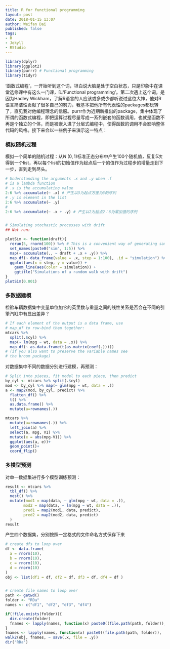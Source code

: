 ```yaml
---
title: R for functional programming
layout: post
date: 2018-01-15 13:07
author: Weifan Dai
published: false
tags: 
- R 
- Jekyll 
- RStudio
---
```


```r
library(dplyr)
library(ggplot2)
library(purrr) # Functional programming
library(tidyr)
```

‘函数式编程’，一开始听到这个词，坦白说大脑是处于空白状态，只是印象中在课堂选修课中有这么一门课，叫‘Functional programming’。第二次遇上这个词，是因为Hadley Wickham，了解R语言的人应该或多或少都听说过这位大神，他对R语言简洁性贡献了很多自己的努力，我基本把他所有代表性的packages都玩转了，直见我对他编程理念的信服。purrr作为近期新推出的package，集中体现了所谓的函数式编程，即把运算过程尽量写成一系列嵌套的函数调用，也就是函数不再是个独立的个体，而是被嵌入进了分层式编程中，使得函数的调用不会影响整体代码的风格。接下来会以一些例子来演示这一特点：

### 模拟随机过程
模拟一个简单的随机过程：从$N~(0,1)$标准正态分布中产生100个随机值，反复5次得到一个list，再以每个list的初始值作为起点后一个的值作为过程步的增量走到下一步，直到走到尽头。

```r
# Understanding the arguments .x and .y when .f
# is a lambda function
# .x is the accumulating value
2:6 %>% accumulate(~ .x) # 产生以3为起点方差为3的序列
# .y is element in the list
2:6 %>% accumulate(~ .y) 
# 
2:6 %>% accumulate(~ .x + .y) # 产生以2为起点2：6为累加值的序列


# Simulating stochastic processes with drift
## Not run: 

plotSim <- function(draft){
  rerun(5, rnorm(100)) %>% # This is a convenient way of generating sample data. It works similarly to replicate(..., simplify = FALSE).
  set_names(paste0("sim", 1:5)) %>%
  map(~ accumulate(., ~ draft + .x + .y)) %>%
  map_df(~ data_frame(value = .x, step = 1:100), .id = "simulation") %>%
  ggplot(aes(x = step, y = value)) +
    geom_line(aes(color = simulation)) +
    ggtitle("Simulations of a random walk with drift")
}
plotSim(0.001)

```

### 多数据建模
检验车辆数据集中变量单位加仑的英里数与重量之间的线性关系是否会在不同的引擎汽缸中有显出差异？

```r
# If each element of the output is a data frame, use
# map_df to row-bind them together:
mtcars %>%
  split(.$cyl) %>%
  map(~ lm(mpg ~ wt, data = .x)) %>%
  map_df(~ as.data.frame(t(as.matrix(coef(.)))))
# (if you also want to preserve the variable names see
# the broom package)

```

对数据集中不同的数据分别进行建模，再预测：

```r
# Split into pieces, fit model to each piece, then predict
by_cyl <- mtcars %>% split(.$cyl)
mod <- by_cyl %>% map(~ glm(mpg ~ wt, data = .))
a <- map2(mod, by_cyl, predict) %>% 
  flatten_df() %>% 
  t() %>% 
  as.data.frame() %>% 
  mutate(a=rownames(.))

mtcars %>% 
  mutate(a=rownames(.)) %>% 
  left_join(a) %>% 
  select(a, mpg, V1) %>% 
  mutate(e = abs(mpg-V1)) %>% 
  ggplot(aes(a, e))+
  geom_point()+
  coord_flip()
```

### 多模型预测
对单一数据集进行多个模型训练预测：

```r
result <- mtcars %>% 
  tbl_df() %>% 
  nest() %>% 
  mutate(mod1 = map(data, ~ glm(mpg ~ wt, data = .)),
        mod2 = map(data, ~ lm(mpg ~ wt, data = .)),
        pred1 = map2(mod1, data, predict),
        pred2 = map2(mod2, data, predict)
  )
result
```

产生四个数据集，分别按照一定格式的文件命名方式保存下来

```r
# create dfs to loop over
df <- data.frame(
  a = rnorm(10),
  b = rnorm(10),
  c = rnorm(10),
  d = rnorm(10)
)
obj <- list(df1 = df, df2 = df, df3 = df, df4 = df )


# create file names to loop over
path <- getwd()
folder <- "RDa"
names <- c("df1", "df2", "df3", "df4")

if(!file.exists(folder)){
  dir.create(folder)
  fnames <- lapply(names, function(x) paste0((file.path(path, folder)), '/', x, ".RDa"))
}
fnames <- lapply(names, function(x) paste0((file.path(path, folder)), '/', x, ".RDa"))
walk2(obj, fnames, ~ save(.x, file = .y))
dir('RDa')
```

